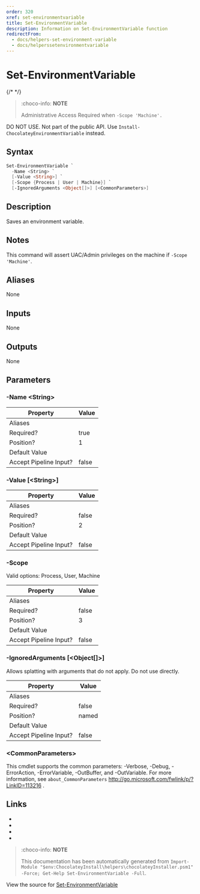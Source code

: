 ---
order: 320
xref: set-environmentvariable
title: Set-EnvironmentVariable
description: Information on Set-EnvironmentVariable function
redirectFrom:
  - docs/helpers-set-environment-variable
  - docs/helperssetenvironmentvariable
---

# Set-EnvironmentVariable

{/* <!-- This documentation is automatically generated from https://github.com/chocolatey/choco/blob/master/src/chocolatey.resources/helpers/functions/Set-EnvironmentVariable.ps1 using https://github.com/chocolatey/choco/blob/master/GenerateDocs.ps1. Contributions are welcome at the original location(s). --> */}

> :choco-info: **NOTE**
>
> Administrative Access Required when `-Scope 'Machine'.`

DO NOT USE. Not part of the public API. Use
`Install-ChocolateyEnvironmentVariable` instead.

## Syntax

~~~powershell
Set-EnvironmentVariable `
  -Name <String> `
  [-Value <String>] `
  [-Scope {Process | User | Machine}] `
  [-IgnoredArguments <Object[]>] [<CommonParameters>]
~~~

## Description

Saves an environment variable.

## Notes

This command will assert UAC/Admin privileges on the machine if
`-Scope 'Machine'`.

## Aliases

None

## Inputs

None

## Outputs

None

## Parameters

###  -Name &lt;String&gt;
Property               | Value
---------------------- | -----
Aliases                | 
Required?              | true
Position?              | 1
Default Value          | 
Accept Pipeline Input? | false
 
###  -Value [&lt;String&gt;]
Property               | Value
---------------------- | -----
Aliases                | 
Required?              | false
Position?              | 2
Default Value          | 
Accept Pipeline Input? | false
 
###  -Scope

Valid options: Process, User, Machine

Property               | Value
---------------------- | -----
Aliases                | 
Required?              | false
Position?              | 3
Default Value          | 
Accept Pipeline Input? | false
 
###  -IgnoredArguments [&lt;Object[]&gt;]
Allows splatting with arguments that do not apply. Do not use directly.

Property               | Value
---------------------- | -----
Aliases                | 
Required?              | false
Position?              | named
Default Value          | 
Accept Pipeline Input? | false
 
### &lt;CommonParameters&gt;

This cmdlet supports the common parameters: -Verbose, -Debug, -ErrorAction, -ErrorVariable, -OutBuffer, and -OutVariable. For more information, see `about_CommonParameters` http://go.microsoft.com/fwlink/p/?LinkID=113216 .


## Links

 * <Xref title="Install-ChocolateyEnvironmentVariable" value="install-chocolateyenvironmentvariable" />
 * <Xref title="Uninstall-ChocolateyEnvironmentVariable" value="uninstall-chocolateyenvironmentvariable" />
 * <Xref title="Install-ChocolateyPath" value="install-chocolateypath" />
 * <Xref title="Get-EnvironmentVariable" value="get-environmentvariable" />


<Xref title="Function Reference" value="powershell-reference" />

> :choco-info: **NOTE**
>
> This documentation has been automatically generated from `Import-Module "$env:ChocolateyInstall\helpers\chocolateyInstaller.psm1" -Force; Get-Help Set-EnvironmentVariable -Full`.

View the source for [Set-EnvironmentVariable](https://github.com/chocolatey/choco/blob/master/src/chocolatey.resources/helpers/functions/Set-EnvironmentVariable.ps1)
